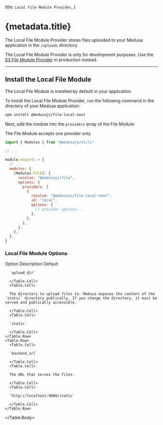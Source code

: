 
  title: `Local File Module Provider`,
}

# {metadata.title}

The Local File Module Provider stores files uploaded to your Medusa application in the `/uploads` directory.

<Note type="warning">

The Local File Module Provider is only for development purposes. Use the [S3 File Module Provider](../s3/page.mdx) in production instead.

</Note>

---

## Install the Local File Module

<Note>

The Local File Module is installed by default in your application.

</Note>

To install the Local File Module Provider, run the following command in the directory of your Medusa application:

```bash npm2yarn
npm install @medusajs/file-local-next
```

Next, add the module into the `providers` array of the File Module:

<Note>

The File Module accepts one provider only.

</Note>

```js title="medusa-config.js"
import { Modules } from "@medusajs/utils"

// ...

module.exports = {
  // ...
  modules: {
    [Modules.FILE]: {
      resolve: "@medusajs/file",
      options: {
        providers: [
          {
            resolve: "@medusajs/file-local-next",
            id: "local",
            options: {
              // provider options...
            },
          },
        ],
      },
    },
  },
}
```

### Local File Module Options

<Table>
  <Table.Header>
    <Table.Row>
      <Table.HeaderCell>Option</Table.HeaderCell>
      <Table.HeaderCell>Description</Table.HeaderCell>
      <Table.HeaderCell>Default</Table.HeaderCell>
    </Table.Row>
  </Table.Header>
  <Table.Body>
    <Table.Row>
      <Table.Cell>
      
      `upload_dir`
      
      </Table.Cell>
      <Table.Cell>
      
      The directory to upload files to. Medusa exposes the content of the `static` directory publically. If you change the directory, it must be served and publically accessible.
      
      </Table.Cell>
      <Table.Cell>
      
      `static`
      
      </Table.Cell>
    </Table.Row>
    <Table.Row>
      <Table.Cell>
      
      `backend_url`
      
      </Table.Cell>
      <Table.Cell>
      
      The URL that serves the files.
      
      </Table.Cell>
      <Table.Cell>
      
      `http://localhost:9000/static`
      
      </Table.Cell>
    </Table.Row>
  </Table.Body>
</Table>
